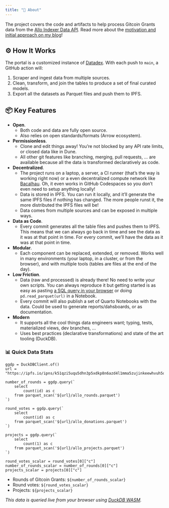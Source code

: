 ```yaml
---
title: "📖 About"
---
```


The project covers the code and artifacts to help process Gitcoin Grants data from the [Allo Indexer Data API](https://indexer-production.fly.dev/data/).  Read more about the [motivation and initial approach on my blog](https://davidgasquez.github.io/gitcoin-data/)!

## ⚙️ How It Works

The portal is a customized instance of [Datadex](https://github.com/davidgasquez/datadex). With each push to `main`, a GitHub action will:

1. Scraper and ingest data from multiple sources.
2. Clean, transform, and join the tables to produce a set of final curated models.
3. Export all the datasets as Parquet files and push them to IPFS.

## 📦 Key Features

- **Open**.
  - Both code and data are fully open source.
  - Also relies on open standards/formats (Arrow ecosystem).
- **Permissionless**.
  - Clone and edit things away! You're not blocked by any API rate limits, or closed data like in Dune.
  - All other git features like branching, merging, pull requests, ... are available because all the data is transformed declaratively as code.
- **Decentralized**.
  - The project runs on a laptop, a server, a CI runner (that's the way is working right now) or a even decentralized compute network like [Bacalhau](https://www.bacalhau.org/). Oh, it even works in GitHub Codespaces so you don't even need to setup anything locally!
  - Data is stored in IPFS. You can run it locally, and it'll generate the same IPFS files if nothing has changed. The more people runst it, the more distributed the IPFS files will be!
  - Data comes from multiple sources and can be exposed in multiple ways.
- **Data as Code**.
  - Every commit generates all the table files and pushes them to IPFS. This means that we can always go back in time and see the data as it was at that point in time. For every commit, we'll have the data as it was at that point in time.
- **Modular**.
  - Each component can be replaced, extended, or removed. Works well in many environments (your laptop, in a cluster, or from the browser), and with multiple tools (tables are files at the end of the day).
- **Low Friction**.
  - Data (raw and processed) is already there! No need to write your own scripts. You can always reproduce it but getting started is as easy as pasting [a SQL query in your browser](https://shell.duckdb.org/) or doing `pd.read_parquet(url)` in a Notebook.
  - Every commit will also publish a set of Quarto Notebooks with the data. Could be used to generate reports/dahsboards, or as documentation.
- **Modern**
  - It supports all the cool things data engineers want; typing, tests, materialized views, dev branches, ...
  - Uses best practices (declarative transformations) and state of the art tooling (DuckDB).


### 📊 Quick Data Stats

```ojs
ggdp = DuckDBClient.of()
url = "https://ipfs.io/ipns/k51qzi5uqu5dhn3p5xdkp8n6azd4l1mma5zujinkeewhvuh5oq4qvt7etk9tvc/data"

number_of_rounds = ggdp.query(`
    select
        count(id) as c
    from parquet_scan('${url}/allo_rounds.parquet')
`)

round_votes = ggdp.query(`
    select
        count(id) as c
    from parquet_scan('${url}/allo_donations.parquet')
`)

projects = ggdp.query(`
    select
        count(1) as c
    from parquet_scan('${url}/allo_projects.parquet')
`)

round_votes_scalar = round_votes[0]["c"]
number_of_rounds_scalar = number_of_rounds[0]["c"]
projects_scalar = projects[0]["c"]
```

- Rounds of Gitcoin Grants: <code>${number_of_rounds_scalar}</code>
- Round votes: <code>${round_votes_scalar}</code>
- Projects: <code>${projects_scalar}</code>

_This data is queried live from your browser using [DuckDB WASM](https://duckdb.org/docs/api/wasm/overview.html)._
